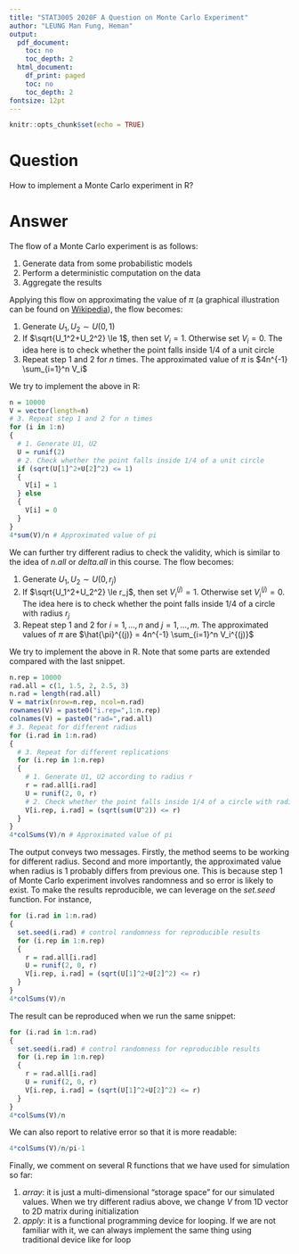 ```yaml
---
title: "STAT3005 2020F A Question on Monte Carlo Experiment"
author: "LEUNG Man Fung, Heman"
output:
  pdf_document:
    toc: no
    toc_depth: 2
  html_document:
    df_print: paged
    toc: no
    toc_depth: 2
fontsize: 12pt
---
```


```r
knitr::opts_chunk$set(echo = TRUE)
```

# Question
How to implement a Monte Carlo experiment in R?

# Answer
The flow of a Monte Carlo experiment is as follows:

1. Generate data from some probabilistic models
2. Perform a deterministic computation on the data
3. Aggregate the results

Applying this flow on approximating the value of $\pi$ (a graphical illustration can be found on [Wikipedia](https://en.wikipedia.org/wiki/Monte_Carlo_method#/media/File:Pi_30K.gif)), the flow becomes:

1. Generate $U_1, U_2 \sim U(0,1)$
2. If $\sqrt{U_1^2+U_2^2} \le 1$, then set $V_i = 1$. Otherwise set $V_i = 0$. The idea here is to check whether the point falls inside 1/4 of a unit circle
3. Repeat step 1 and 2 for $n$ times. The approximated value of $\pi$ is $4n^{-1} \sum_{i=1}^n V_i$

We try to implement the above in R:
```r
n = 10000
V = vector(length=n)
# 3. Repeat step 1 and 2 for n times
for (i in 1:n)
{
  # 1. Generate U1, U2
  U = runif(2)
  # 2. Check whether the point falls inside 1/4 of a unit circle
  if (sqrt(U[1]^2+U[2]^2) <= 1)
  {
    V[i] = 1
  } else
  {
    V[i] = 0
  }
}
4*sum(V)/n # Approximated value of pi
```

We can further try different radius to check the validity, which is similar to the idea of *n.all* or *delta.all* in this course. The flow becomes:

1. Generate $U_1, U_2 \sim U(0,r_j)$
2. If $\sqrt{U_1^2+U_2^2} \le r_j$, then set $V_i^{(j)} = 1$. Otherwise set $V_i^{(j)} = 0$. The idea here is to check whether the point falls inside 1/4 of a circle with radius $r_j$
3. Repeat step 1 and 2 for $i=1,\dots,n$ and $j = 1,\dots,m$. The approximated values of $\pi$ are $\hat{\pi}^{(j)} = 4n^{-1} \sum_{i=1}^n V_i^{(j)}$

We try to implement the above in R. Note that some parts are extended compared with the last snippet.

```r
n.rep = 10000
rad.all = c(1, 1.5, 2, 2.5, 3)
n.rad = length(rad.all)
V = matrix(nrow=n.rep, ncol=n.rad)
rownames(V) = paste0("i.rep=",1:n.rep)
colnames(V) = paste0("rad=",rad.all)
# 3. Repeat for different radius
for (i.rad in 1:n.rad)
{
  # 3. Repeat for different replications
  for (i.rep in 1:n.rep)
  {
    # 1. Generate U1, U2 according to radius r
    r = rad.all[i.rad]
    U = runif(2, 0, r)
    # 2. Check whether the point falls inside 1/4 of a circle with radius r
    V[i.rep, i.rad] = (sqrt(sum(U^2)) <= r)
  }
}
4*colSums(V)/n # Approximated value of pi
```

The output conveys two messages. Firstly, the method seems to be working for different radius. Second and more importantly, the approximated value when radius is 1 probably differs from previous one. This is because step 1 of Monte Carlo experiment involves randomness and so error is likely to exist. To make the results reproducible, we can leverage on the *set.seed* function. For instance,

```r
for (i.rad in 1:n.rad)
{
  set.seed(i.rad) # control randomness for reproducible results
  for (i.rep in 1:n.rep)
  {
    r = rad.all[i.rad]
    U = runif(2, 0, r)
    V[i.rep, i.rad] = (sqrt(U[1]^2+U[2]^2) <= r)
  }
}
4*colSums(V)/n
```

The result can be reproduced when we run the same snippet:
```r
for (i.rad in 1:n.rad)
{
  set.seed(i.rad) # control randomness for reproducible results
  for (i.rep in 1:n.rep)
  {
    r = rad.all[i.rad]
    U = runif(2, 0, r)
    V[i.rep, i.rad] = (sqrt(U[1]^2+U[2]^2) <= r)
  }
}
4*colSums(V)/n
```

We can also report to relative error so that it is more readable:
```r
4*colSums(V)/n/pi-1
```

Finally, we comment on several R functions that we have used for simulation so far:

1. *array*: it is just a multi-dimensional "storage space" for our simulated values. When we try different radius above, we change *V* from 1D vector to 2D matrix during initialization
2. *apply*: it is a functional programming device for looping. If we are not familiar with it, we can always implement the same thing using traditional device like for loop